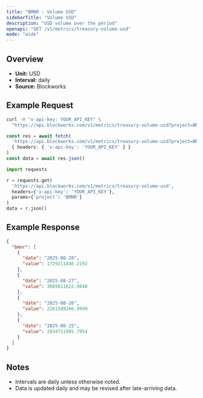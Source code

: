 ```yaml
---
title: "BMNR : Volume USD"
sidebarTitle: "Volume USD"
description: "USD volume over the period"
openapi: "GET /v1/metrics/treasury-volume-usd"
mode: "wide"
---
```


## Overview

- **Unit:** USD
- **Interval:** daily
- **Source:** Blockworks

## Example Request

<CodeGroup>

```bash cURL
curl -H "x-api-key: YOUR_API_KEY" \
  "https://api.blockworks.com/v1/metrics/treasury-volume-usd?project=BMNR"
```

```typescript TypeScript
const res = await fetch(
  'https://api.blockworks.com/v1/metrics/treasury-volume-usd?project=BMNR',
  { headers: { 'x-api-key': 'YOUR_API_KEY' } }
)
const data = await res.json()
```

```python Python
import requests

r = requests.get(
  'https://api.blockworks.com/v1/metrics/treasury-volume-usd',
  headers={'x-api-key': 'YOUR_API_KEY'},
  params={'project': 'BMNR'}
)
data = r.json()
```

</CodeGroup>

## Example Response

```json
{
  "bmnr": [
    {
      "date": "2025-08-28",
      "value": 1729211846.2192
    },
    {
      "date": "2025-08-27",
      "value": 3085611622.9848
    },
    {
      "date": "2025-08-26",
      "value": 2281589266.9999
    },
    {
      "date": "2025-08-25",
      "value": 2834711985.7954
    }
  ]
}
```

## Notes
- Intervals are daily unless otherwise noted.
- Data is updated daily and may be revised after late-arriving data.
